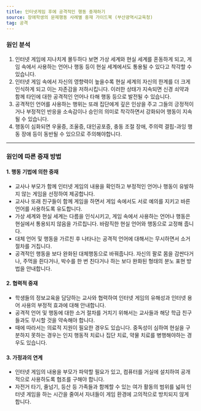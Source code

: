 ```yaml
---
title: 인터넷게임 후에 공격적인 행동 중재하기
source: 장애학생의 문제행동 사례별 중재 가이드북 (부산광역시교육청)
tag: 공격
---
```


### 원인 분석

1. 인터넷 게임에 지나치게 몰두하다 보면 가상 세계와 현실 세계를 혼동하게 되고, 게임 속에서 사용하는 언어나 행동 등이 현실 세계에서도 통용될 수 있다고 착각할 수 있습니다.
2. 인터넷 게임 속에서 자신의 영향력이 높을수록 현실 세계의 자신의 한계를 더 크게 인식하게 되고 이는 자존감을 저하시킵니다. 이러한 상태가 지속되면 신경 쇠약과 함께 타인에 대한 공격적인 언어나 타해 행동 등으로 발전될 수 있습니다.
3. 공격적인 언어를 사용하는 행위는 또래 집단에게 깊은 인상을 주고 그들의 긍정적이거나 부정적인 반응을 소속감이나 승인의 의미로 착각하면서 강화되어 행동이 지속될 수 있습니다.
4. 행동이 심화되면 우울증, 조울증, 대인공포증, 충동 조절 장애, 주의력 결핍-과잉 행동 장애 등이 동반될 수 있으므로 주의해야합니다.

---

### 원인에 따른 중재 방법

#### 1. 행동 기법에 의한 중재

- 교사나 부모가 함께 인터넷 게임의 내용을 확인하고 부정적인 언어나 행동이 유발하지 않는 게임을 선정하여 제공합니다.
- 교사나 또래 친구들이 함께 게임을 하면서 게임 속에서도 서로 예의를 지키고 바른 언어를 사용하도록 유도합니다.
- 가상 세계와 현실 세계는 다름을 인식시키고, 게임 속에서 사용하는 언어나 행동은 현실에서 통용되지 않음을 가르칩니다. 바람직한 현실 언어와 행동으로 교정해 줍니다.
- 대체 언어 및 행동을 가르친 후 나타나는 공격적 언어에 대해서는 무시하면서 소거 절차를 거칩니다.
- 공격적인 행동을 보다 완화된 대체행동으로 바꿔줍니다. 자신의 팔로 몸을 감싼다거나, 주먹을 쥔다거나, 박수를 한 번 친다거나 하는 보다 완화된 형태의 분노 표현 방법을 안내합니다.

#### 2. 협력적 중재

- 학생들의 정보교육을 담당하는 교사와 협력하여 인터넷 게임의 유해성과 인터넷 용어 사용의 부정적 효과에 대해 안내합니다.
- 공격적 언어 및 행동에 대한 소거 절차를 거치기 위해서는 교사들과 해당 학급 친구들과도 무시할 것을 약속해야 합니다.
- 때에 따라서는 의료적 지원이 필요한 경우도 있습니다. 중독성이 심하여 현실을 구분하지 못하는 경우는 인지 행동적 치료나 집단 치료, 약물 치료를 병행해야하는 경우도 있습니다.

#### 3. 가정과의 연계

- 인터넷 게임의 내용을 부모가 파악할 필요가 있고, 컴퓨터를 거실에 설치하여 공개적으로 사용하도록 협조를 구해야 합니다.
- 자전거 타기, 줄넘기, 등산 등 가족들과 함께할 수 있는 여가 활동의 범위를 넓혀 인터넷 게임을 하는 시간을 줄여서 자녀들이 게임 환경에 고의적으로 방치되지 않게 합니다.
